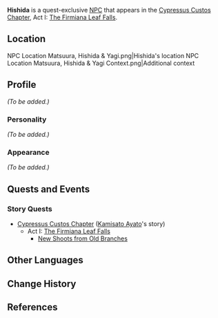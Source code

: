 {{Meta
|missing_NPC_profile  = yes
}}
{{Character Infobox
|type             = Quest NPC
|image            = NPC Hishida.png
|region           = Inazuma
|affiliation      = Kanjou Commission
|voiceEN          = [https://www.bradleygarethvo.com/ Bradley Gareth]<ref>IMDb: [[imdb:nm7112120|EN VA's Profile]]</ref>
}}
'''Hishida''' is a quest-exclusive [[NPC]] that appears in the [[Cypressus Custos Chapter]], Act I: [[The Firmiana Leaf Falls]].

==Location==
<gallery hideaddbutton="true" captionalign="center">
NPC Location Matsuura, Hishida & Yagi.png|Hishida's location
NPC Location Matsuura, Hishida & Yagi Context.png|Additional context
</gallery>

==Profile==
<!--detailed story/lore information goes here-->
''(To be added.)''

===Personality===
''(To be added.)''

===Appearance===
''(To be added.)''

==Quests and Events==
===Story Quests===
* [[Cypressus Custos Chapter]] ([[Kamisato Ayato]]'s story)
** Act I: [[The Firmiana Leaf Falls]]
*** [[New Shoots from Old Branches]]

==Other Languages==
{{Other Languages|default_hidden = 1
|en      = Hishida
|zhs     = 菱田
|zhs_rm  = Língtián
|zht     = 菱田
|zht_rm  = Língtián
|ja      = 菱田
|ja_rm   = Hishida
|ko      = 히시다
|ko_rm   = Hisida
|es      = Hishida
|fr      = Hishida
|ru      = Хисида
|th      = Hishida
|vi      = Hishida
|de      = Hishida
|id      = Hishida
|pt      = Hishida
}}

==Change History==
{{Change History|2.6}}

==References==
{{Reflist}}
